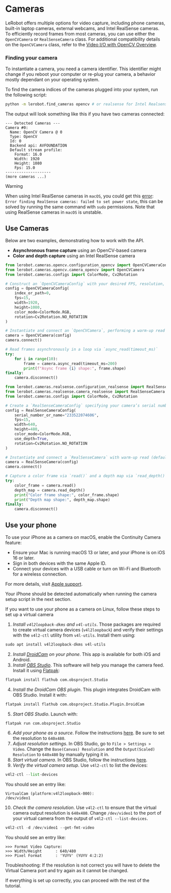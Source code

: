 # Cameras

LeRobot offers multiple options for video capture, including phone cameras, built-in laptop cameras, external webcams, and Intel RealSense cameras. To efficiently record frames from most cameras, you can use either the `OpenCVCamera` or `RealSenseCamera` class. For additional compatibility details on the `OpenCVCamera` class, refer to the [Video I/O with OpenCV Overview](https://docs.opencv.org/4.x/d0/da7/videoio_overview.html).

### Finding your camera

To instantiate a camera, you need a camera identifier. This identifier might change if you reboot your computer or re-plug your camera, a behavior mostly dependant on your operating system.

To find the camera indices of the cameras plugged into your system, run the following script:

```bash
python -m lerobot.find_cameras opencv # or realsense for Intel Realsense cameras
```

The output will look something like this if you have two cameras connected:

```
--- Detected Cameras ---
Camera #0:
  Name: OpenCV Camera @ 0
  Type: OpenCV
  Id: 0
  Backend api: AVFOUNDATION
  Default stream profile:
    Format: 16.0
    Width: 1920
    Height: 1080
    Fps: 15.0
--------------------
(more cameras ...)
```

> [!WARNING]
> When using Intel RealSense cameras in `macOS`, you could get this [error](https://github.com/IntelRealSense/librealsense/issues/12307): `Error finding RealSense cameras: failed to set power state`, this can be solved by running the same command with `sudo` permissions. Note that using RealSense cameras in `macOS` is unstable.

## Use Cameras

Below are two examples, demonstrating how to work with the API.

- **Asynchronous frame capture** using an OpenCV-based camera
- **Color and depth capture** using an Intel RealSense camera

<hfoptions id="shell_restart">
<hfoption id="Open CV Camera">

<!-- prettier-ignore-start -->
```python
from lerobot.cameras.opencv.configuration_opencv import OpenCVCameraConfig
from lerobot.cameras.opencv.camera_opencv import OpenCVCamera
from lerobot.cameras.configs import ColorMode, Cv2Rotation

# Construct an `OpenCVCameraConfig` with your desired FPS, resolution, color mode, and rotation.
config = OpenCVCameraConfig(
    index_or_path=0,
    fps=15,
    width=1920,
    height=1080,
    color_mode=ColorMode.RGB,
    rotation=Cv2Rotation.NO_ROTATION
)

# Instantiate and connect an `OpenCVCamera`, performing a warm-up read (default).
camera = OpenCVCamera(config)
camera.connect()

# Read frames asynchronously in a loop via `async_read(timeout_ms)`
try:
    for i in range(10):
        frame = camera.async_read(timeout_ms=200)
        print(f"Async frame {i} shape:", frame.shape)
finally:
    camera.disconnect()
```
<!-- prettier-ignore-end -->

</hfoption>
<hfoption id="Intel Realsense Camera">

<!-- prettier-ignore-start -->
```python
from lerobot.cameras.realsense.configuration_realsense import RealSenseCameraConfig
from lerobot.cameras.realsense.camera_realsense import RealSenseCamera
from lerobot.cameras.configs import ColorMode, Cv2Rotation

# Create a `RealSenseCameraConfig` specifying your camera’s serial number and enabling depth.
config = RealSenseCameraConfig(
    serial_number_or_name="233522074606",
    fps=15,
    width=640,
    height=480,
    color_mode=ColorMode.RGB,
    use_depth=True,
    rotation=Cv2Rotation.NO_ROTATION
)

# Instantiate and connect a `RealSenseCamera` with warm-up read (default).
camera = RealSenseCamera(config)
camera.connect()

# Capture a color frame via `read()` and a depth map via `read_depth()`.
try:
    color_frame = camera.read()
    depth_map = camera.read_depth()
    print("Color frame shape:", color_frame.shape)
    print("Depth map shape:", depth_map.shape)
finally:
    camera.disconnect()
```
<!-- prettier-ignore-end -->

</hfoption>
</hfoptions>

## Use your phone

<hfoptions id="use phone">
<hfoption id="Mac">

To use your iPhone as a camera on macOS, enable the Continuity Camera feature:

- Ensure your Mac is running macOS 13 or later, and your iPhone is on iOS 16 or later.
- Sign in both devices with the same Apple ID.
- Connect your devices with a USB cable or turn on Wi-Fi and Bluetooth for a wireless connection.

For more details, visit [Apple support](https://support.apple.com/en-gb/guide/mac-help/mchl77879b8a/mac).

Your iPhone should be detected automatically when running the camera setup script in the next section.

</hfoption>
<hfoption id="Linux">

If you want to use your phone as a camera on Linux, follow these steps to set up a virtual camera

1. _Install `v4l2loopback-dkms` and `v4l-utils`_. Those packages are required to create virtual camera devices (`v4l2loopback`) and verify their settings with the `v4l2-ctl` utility from `v4l-utils`. Install them using:

<!-- prettier-ignore-start -->
```python
sudo apt install v4l2loopback-dkms v4l-utils
```
<!-- prettier-ignore-end -->

2. _Install [DroidCam](https://droidcam.app) on your phone_. This app is available for both iOS and Android.
3. _Install [OBS Studio](https://obsproject.com)_. This software will help you manage the camera feed. Install it using [Flatpak](https://flatpak.org):

<!-- prettier-ignore-start -->
```python
flatpak install flathub com.obsproject.Studio
```
<!-- prettier-ignore-end -->

4. _Install the DroidCam OBS plugin_. This plugin integrates DroidCam with OBS Studio. Install it with:

<!-- prettier-ignore-start -->
```python
flatpak install flathub com.obsproject.Studio.Plugin.DroidCam
```
<!-- prettier-ignore-end -->

5. _Start OBS Studio_. Launch with:

<!-- prettier-ignore-start -->
```python
flatpak run com.obsproject.Studio
```
<!-- prettier-ignore-end -->

6. _Add your phone as a source_. Follow the instructions [here](https://droidcam.app/obs/usage). Be sure to set the resolution to `640x480`.
7. _Adjust resolution settings_. In OBS Studio, go to `File > Settings > Video`. Change the `Base(Canvas) Resolution` and the `Output(Scaled) Resolution` to `640x480` by manually typing it in.
8. _Start virtual camera_. In OBS Studio, follow the instructions [here](https://obsproject.com/kb/virtual-camera-guide).
9. _Verify the virtual camera setup_. Use `v4l2-ctl` to list the devices:

<!-- prettier-ignore-start -->
```python
v4l2-ctl --list-devices
```
<!-- prettier-ignore-end -->

You should see an entry like:

```
VirtualCam (platform:v4l2loopback-000):
/dev/video1
```

10. _Check the camera resolution_. Use `v4l2-ctl` to ensure that the virtual camera output resolution is `640x480`. Change `/dev/video1` to the port of your virtual camera from the output of `v4l2-ctl --list-devices`.

<!-- prettier-ignore-start -->
```python
v4l2-ctl -d /dev/video1 --get-fmt-video
```
<!-- prettier-ignore-end -->

You should see an entry like:

```
>>> Format Video Capture:
>>>	Width/Height      : 640/480
>>>	Pixel Format      : 'YUYV' (YUYV 4:2:2)
```

Troubleshooting: If the resolution is not correct you will have to delete the Virtual Camera port and try again as it cannot be changed.

If everything is set up correctly, you can proceed with the rest of the tutorial.

</hfoption>
</hfoptions>

